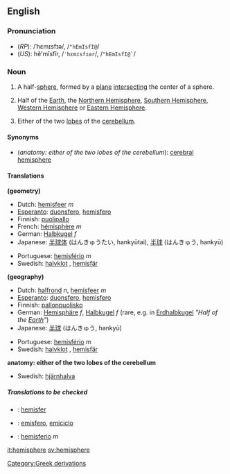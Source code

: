 ==English==

===Pronunciation===
*(''RP''): /ˈhɛmɪsfɪə/, /<tt>"hEmIsfI@</tt>/
*(''US''): hĕ'mĭsfîr, /<tt>ˈhɛmɪsfɪər</tt>/, /<tt>"hEmIsfI@`</tt>/

===Noun===
{{en-noun-reg}}
#<!--NHalfSphere-->{{geometry}} A half-[[sphere]], formed by a [[plane]] [[intersect]]ing the center of a sphere.
#<!--NHalfPlanet-->{{geography}} Half of the [[Earth]], the [[Northern Hemisphere]], [[Southern Hemisphere]], [[Western Hemisphere]] or [[Eastern Hemisphere]].
#<!--NHalfBrain-->{{anatomy}} Either of the two [[lobe]]s of the [[cerebellum]].

====Synonyms====
*(''anatomy: either of the two lobes of the cerebellum''): [[cerebral hemisphere]]

====Translations====

<!--NHalfSphere-->'''(geometry)'''
{{top}}
*Dutch: [[hemisfeer]] ''m''
*[[Esperanto]]: [[duonsfero]], [[hemisfero]]
*Finnish: [[puolipallo]]
*French: [[hémisphère]] ''m''
*German: [[Halbkugel]] ''f''
*Japanese: [[半球体]] (はんきゅうたい, hankyūtai), [[半球]] (はんきゅう, hankyū)
{{mid}}
*Portuguese: [[hemisfério]] ''m''
*Swedish: [[halvklot]] {{c}}, [[hemisfär]] {{c}}
{{bottom}}

<!--NHalfPlanet-->'''(geography)'''
{{top}}
*Dutch: [[halfrond]] ''n'', [[hemisfeer]] ''m''
*[[Esperanto]]: [[duonsfero]], [[hemisfero]]
*Finnish: [[pallonpuolisko]]
*German: [[Hemisphäre]] ''f'', [[Halbkugel]] ''f'' (rare, e.g. in [[Erdhalbkugel]] ''"Half of the [[Earth]]"'')
*Japanese: [[半球]] (はんきゅう, hankyū)
{{mid}}
*Portuguese: [[hemisfério]] ''m''
*Swedish: [[halvklot]] {{c}}, [[hemisfär]] {{c}}
{{bottom}}

<!--NHalfBrain-->'''anatomy: either of the two lobes of the cerebellum'''
{{top}}
{{mid}}
*Swedish: [[hjärnhalva]] {{c}}
{{bottom}}

=====Translations to be checked=====
<!--Remove this section once all of the translations below have been moved into the tables above.-->
{{checktrans}}

*{{ttbc|Indonesian}}: [[hemisfer]]
*{{ttbc|Italian}}: [[emisfero]], [[emiciclo]]
*{{ttbc|Spanish}}: [[hemisferio]] ''m''

[[it:hemisphere]]
[[sv:hemisphere]]
[[Category:Greek derivations]]